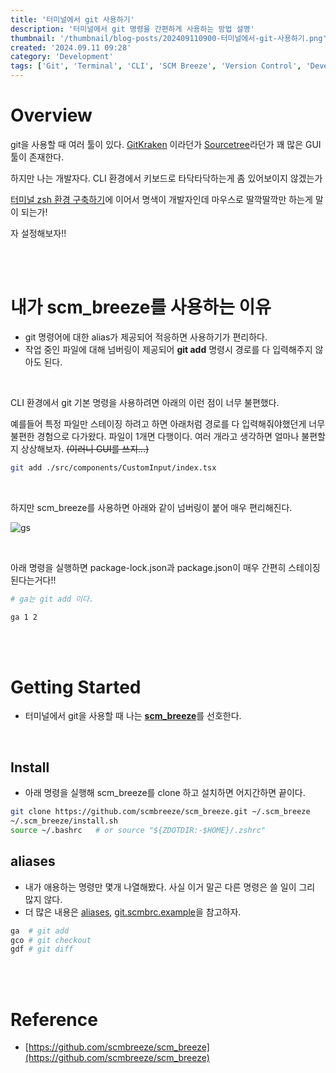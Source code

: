 ```yaml
---
title: '터미널에서 git 사용하기'
description: '터미널에서 git 명령을 간편하게 사용하는 방법 설명'
thumbnail: '/thumbnail/blog-posts/202409110900-터미널에서-git-사용하기.png'
created: '2024.09.11 09:28'
category: 'Development'
tags: ['Git', 'Terminal', 'CLI', 'SCM Breeze', 'Version Control', 'Development Tools', 'Command Line', 'Git Aliases']
---
```


# Overview

git을 사용할 때 여러 툴이 있다. [GitKraken](https://www.gitkraken.com/lp/e3?utm_feeditemid=&utm_device=c&utm_term=git%20tools&utm_campaign=GK+Git+GUI+-+Search+(EN)&utm_source=google&utm_medium=ppc&hsa_acc=1130375851&hsa_cam=21413139489&hsa_grp=169682404451&hsa_ad=704065275057&hsa_src=g&hsa_tgt=kwd-13217984237&hsa_kw=git%20tools&hsa_mt=b&hsa_net=adwords&hsa_ver=3&gad_source=1&gclid=CjwKCAjw3P-2BhAEEiwA3yPhwGDc_cChqrED9wkNxY3cd_kvTOv5QHDs2REcZj9JH6qza4NC6PSxnRoC4M8QAvD_BwE)
이라던가 [Sourcetree](https://www.sourcetreeapp.com/)라던가 꽤 많은 GUI 툴이 존재한다.

하지만 나는 개발자다. CLI 환경에서 키보드로 타닥타닥하는게 좀 있어보이지 않겠는가

[터미널 zsh 환경 구축하기](./202409101600-터미널-zsh-환경-구축하기)에 이어서 명색이 개발자인데 마우스로 딸깍딸깍만 하는게 말이 되는가!

자 설정해보자!!

<br />
<br />

# 내가 scm_breeze를 사용하는 이유

* git 명령어에 대한 alias가 제공되어 적응하면 사용하기가 편리하다.
* 작업 중인 파일에 대해 넘버링이 제공되어 **git add** 명령시 경로를 다 입력해주지 않아도 된다.

<br />

CLI 환경에서 git 기본 명령을 사용하려면 아래의 이런 점이 너무 불편했다.

예를들어 특정 파일만 스테이징 하려고 하면 아래처럼 경로를 다 입력해줘야했던게 너무 불편한 경험으로 다가왔다. 파일이 1개면 다행이다. 여러 개라고 생각하면 얼마나 불편할지 상상해보자. <del>(이러니 GUI를 쓰지...)</del>

```bash
git add ./src/components/CustomInput/index.tsx
```

<br />

하지만 scm_breeze를 사용하면 아래와 같이 넘버링이 붙어 매우 편리해진다.

![gs](/images/blog-posts/202409110900-터미널에서-git-사용하기/gs.png)

<br />

아래 명령을 실행하면 package-lock.json과 package.json이 매우 간편히 스테이징된다는거다!!

```bash
# ga는 git add 이다.

ga 1 2
```

<br />
<br />

# Getting Started

* 터미널에서 git을 사용할 때 나는 [**scm_breeze**](https://github.com/scmbreeze/scm_breeze)를 선호한다.

<br />

## Install

* 아래 명령을 실행해 scm_breeze를 clone 하고 설치하면 어지간하면 끝이다.

```bash
git clone https://github.com/scmbreeze/scm_breeze.git ~/.scm_breeze
~/.scm_breeze/install.sh
source ~/.bashrc   # or source "${ZDOTDIR:-$HOME}/.zshrc"
```

## aliases

* 내가 애용하는 명령만 몇개 나열해봤다. 사실 이거 말곤 다른 명령은 쓸 일이 그리 많지 않다.
* 더 많은 내용은 [aliases](https://github.com/scmbreeze/scm_breeze/blob/master/lib/git/aliases.sh), [git.scmbrc.example](https://github.com/scmbreeze/scm_breeze/blob/master/git.scmbrc.example)을 참고하자.

```bash
ga  # git add
gco # git checkout
gdf # git diff
```

<br />
<br />

# Reference

* [https://github.com/scmbreeze/scm_breeze](https://github.com/scmbreeze/scm_breeze)
